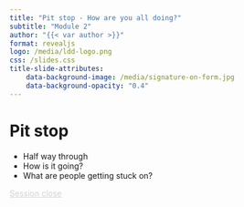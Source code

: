 ```yaml
---
title: "Pit stop - How are you all doing?"
subtitle: "Module 2"
author: "{{< var author >}}"
format: revealjs
logo: /media/ldd-logo.png
css: /slides.css
title-slide-attributes:
    data-background-image: /media/signature-on-form.jpg
    data-background-opacity: "0.4"
---
```


# Pit stop

* Half way through
* How is it going? 
* What are people getting stuck on?

```{=html}
<div class="bottom-right">
    <a href="https://letsdodigital.org/learn/learn-python/module-2/6-session-close.html" style="color: lightgrey;">Session close</a>
</div>
```